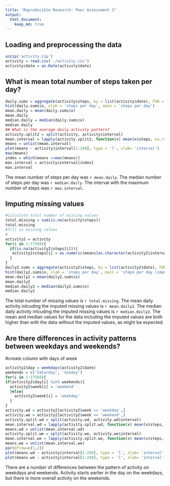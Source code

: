 ```yaml
---
title: "Reproducible Research: Peer Assessment 1"
output: 
  html_document:
    keep_md: true
---
```



## Loading and preprocessing the data
```r
unzip('activity.zip')
activity = read.csv('./activity.csv')
activity$date = as.Date(activity$date)
```



## What is mean total number of steps taken per day?
```r

daily.sums = aggregate(activity$steps, by = list(activity$date), FUN = sum, na.rm = T)
hist(daily.sums$x, xlab = 'steps per day', main = 'steps per day')
mean.daily = mean(daily.sums$x)
mean.daily
median.daily = median(daily.sums$x)
median.daily
## What is the average daily activity pattern?
activity.split2 = split(activity, activity$interval)
mean.interval = lapply(activity.split2, function(x) mean(x$steps, na.rm = T))
means = unlist(mean.interval)
plot(means ~ activity$interval[1:288], type = 'l', xlab= 'interval')
max(means)
index = which(means ==max(means))
max.interval = activity$interval[index]
max.interval
```
  The mean number of steps per day was `r mean.daily`.
  The median number of steps per day was `r median.daily`.
  The interval with the maximum number of steps was `r max.interval`.
  
## Imputing missing values
```r
#Calculate total number of missing values
total.missing = sum(is.na(activity$steps))
total.missing
#fill in missing values
#
activity2 = activity
for(i in 1:17568){
  if(is.na(activity2$steps[i])){
   activity2$steps[i] = as.numeric(means[as.character(activity2$interval[i])])
  }
}
daily2.sums = aggregate(activity2$steps, by = list(activity2$date), FUN = sum, na.rm = T)
hist(daily2.sums$x, xlab = 'steps per day', main = 'steps per day (imputed values)')
mean.daily2 = mean(daily2.sums$x)
mean.daily2
median.daily2 = median(daily2.sums$x)
median.daily2
```
The total number of missing values is `r total.missing`.
The mean daily activity inlcuding the imputed missing values is `r mean.daily2`.
The median daily activity inlcuding the imputed missing values is `r median.daily2`.
The mean and median values for the data including the imputed values are both higher than with the data without the imputed values, as might be expected. 

## Are there differences in activity patterns between weekdays and weekends?
#create column with days of week
```r
activity2$day = weekdays(activity2$date)
weekends = c('Saturday', 'Sunday')
for(i in 1:17568){
if(activity2$day[i] %in% weekends){
  activity2$week[i] = 'weekend'
  }else{
    activity2$week[i] = 'weekday'
  } 
}
activity.wd = activity2[activity2$week == 'weekday',]
activity.we = activity2[activity2$week == 'weekend',]
activity.split.wd = split(activity.wd, activity.wd$interval)
mean.interval.wd = lapply(activity.split.wd, function(x) mean(x$steps, na.rm = T))
means.wd = unlist(mean.interval.wd)
activity.split.we = split(activity.we, activity.we$interval)
mean.interval.we = lapply(activity.split.we, function(x) mean(x$steps, na.rm = T))
means.we = unlist(mean.interval.we)
par(mfrow=c(1,2))
plot(means.wd ~ activity$interval[1:288], type = 'l', xlab= 'interval', main = 'weekday')
plot(means.we ~ activity$interval[1:288], type = 'l', xlab= 'interval', main = 'weekend')
```













There are a number of differences between the pattern of activity on weekdays and weekends. Activity starts earlier in the day on the weekdays, but there is more overall activity on the weekends.